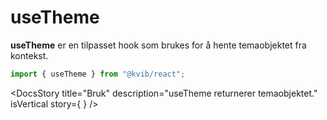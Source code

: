 
<Meta title="Hooks/useTheme" />

# useTheme

**useTheme** er en tilpasset hook som brukes for å hente temaobjektet fra kontekst.

```jsx
import { useTheme } from "@kvib/react";
```

<Feedback component="useTheme"/>

<DocsContainer>

<DocsStory
  title="Bruk"
  description="useTheme returnerer temaobjektet."
  isVertical
  story={
      <ThemeExample/>
  }
/>

</DocsContainer>
